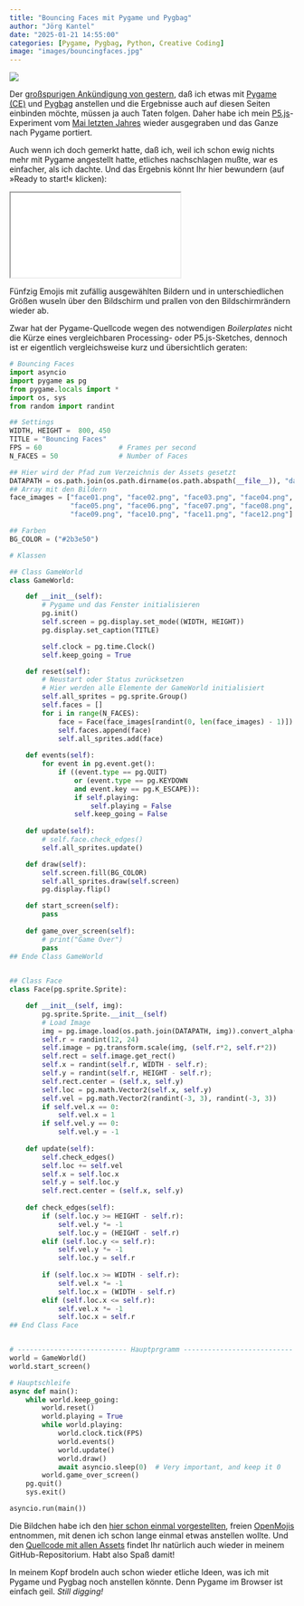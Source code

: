 ```yaml
---
title: "Bouncing Faces mit Pygame und Pygbag"
author: "Jörg Kantel"
date: "2025-01-21 14:55:00"
categories: [Pygame, Pygbag, Python, Creative Coding]
image: "images/bouncingfaces.jpg"
---
```


[![](images/bouncingfaces-b.jpg)](https://www.flickr.com/photos/schockwellenreiter/54279409693/)

Der [großspurigen Ankündigung von gestern](https://kantel.github.io/posts/2025012001_pygbag_revisited/), daß ich etwas mit [Pygame (CE)](http://cognitiones.kantel-chaos-team.de/multimedia/spieleprogrammierung/pygame.html) und [Pygbag](http://cognitiones.kantel-chaos-team.de/multimedia/spieleprogrammierung/pygbag.html) anstellen und die Ergebnisse auch auf diesen Seiten einbinden möchte, müssen ja auch Taten folgen. Daher habe ich mein [P5.js](http://cognitiones.kantel-chaos-team.de/programmierung/creativecoding/processing/p5js.html)-Experiment vom [Mai letzten Jahres](https://kantel.github.io/posts/2024051901_bouncing_faces/) wieder ausgegraben und das Ganze nach Pygame portiert.

Auch wenn ich doch gemerkt hatte, daß ich, weil ich schon ewig nichts mehr mit Pygame angestellt hatte, etliches nachschlagen mußte, war es einfacher, als ich dachte. Und das Ergebnis könnt Ihr hier bewundern (auf »Ready to start!« klicken):

<iframe src="pygbag/web/index.html" class="if16_9" name="Bouncing Faces"></iframe>

Fünfzig Emojis mit zufällig ausgewählten Bildern und in unterschiedlichen Größen wuseln über den Bildschirm und prallen von den Bildschirmrändern wieder ab.

Zwar hat der Pygame-Quellcode wegen des notwendigen *Boilerplates* nicht die Kürze eines vergleichbaren Processing- oder P5.js-Sketches, dennoch ist er eigentlich vergleichsweise kurz und übersichtlich geraten:

~~~python
# Bouncing Faces
import asyncio
import pygame as pg
from pygame.locals import *
import os, sys
from random import randint

## Settings
WIDTH, HEIGHT =  800, 450
TITLE = "Bouncing Faces"
FPS = 60                   # Frames per second
N_FACES = 50               # Number of Faces

## Hier wird der Pfad zum Verzeichnis der Assets gesetzt
DATAPATH = os.path.join(os.path.dirname(os.path.abspath(__file__)), "data")
## Array mit den Bildern
face_images = ["face01.png", "face02.png", "face03.png", "face04.png",
               "face05.png", "face06.png", "face07.png", "face08.png",
               "face09.png", "face10.png", "face11.png", "face12.png"]

## Farben
BG_COLOR = ("#2b3e50")

# Klassen

## Class GameWorld
class GameWorld:

    def __init__(self):
        # Pygame und das Fenster initialisieren
        pg.init()
        self.screen = pg.display.set_mode((WIDTH, HEIGHT))
        pg.display.set_caption(TITLE)

        self.clock = pg.time.Clock()
        self.keep_going = True

    def reset(self):
        # Neustart oder Status zurücksetzen
        # Hier werden alle Elemente der GameWorld initialisiert
        self.all_sprites = pg.sprite.Group()
        self.faces = []
        for i in range(N_FACES):
            face = Face(face_images[randint(0, len(face_images) - 1)])
            self.faces.append(face)
            self.all_sprites.add(face)
    
    def events(self):
        for event in pg.event.get():
            if ((event.type == pg.QUIT)
                or (event.type == pg.KEYDOWN
                and event.key == pg.K_ESCAPE)):
                if self.playing:
                    self.playing = False
                self.keep_going = False
 
    def update(self):
        # self.face.check_edges()
        self.all_sprites.update()

    def draw(self):
        self.screen.fill(BG_COLOR)
        self.all_sprites.draw(self.screen)
        pg.display.flip()

    def start_screen(self):
        pass
    
    def game_over_screen(self):
        # print("Game Over")
        pass    
## Ende Class GameWorld
    

## Class Face
class Face(pg.sprite.Sprite):

    def __init__(self, img):
        pg.sprite.Sprite.__init__(self)
        # Load Image
        img = pg.image.load(os.path.join(DATAPATH, img)).convert_alpha()
        self.r = randint(12, 24)
        self.image = pg.transform.scale(img, (self.r*2, self.r*2))
        self.rect = self.image.get_rect()
        self.x = randint(self.r, WIDTH - self.r);
        self.y = randint(self.r, HEIGHT - self.r);
        self.rect.center = (self.x, self.y)
        self.loc = pg.math.Vector2(self.x, self.y)
        self.vel = pg.math.Vector2(randint(-3, 3), randint(-3, 3))
        if self.vel.x == 0:
            self.vel.x = 1
        if self.vel.y == 0:
            self.vel.y = -1
    
    def update(self):
        self.check_edges()
        self.loc += self.vel
        self.x = self.loc.x
        self.y = self.loc.y
        self.rect.center = (self.x, self.y)
        
    def check_edges(self):
        if (self.loc.y >= HEIGHT - self.r):
            self.vel.y *= -1
            self.loc.y = (HEIGHT - self.r)
        elif (self.loc.y <= self.r):
            self.vel.y *= -1
            self.loc.y = self.r
            
        if (self.loc.x >= WIDTH - self.r):
            self.vel.x *= -1
            self.loc.x = (WIDTH - self.r)
        elif (self.loc.x <= self.r):
            self.vel.x *= -1
            self.loc.x = self.r
## End Class Face


# --------------------------- Hauptprgramm --------------------------- #
world = GameWorld()
world.start_screen()

# Hauptschleife
async def main():
    while world.keep_going:
        world.reset()
        world.playing = True
        while world.playing:
            world.clock.tick(FPS)
            world.events()
            world.update()
            world.draw()
            await asyncio.sleep(0)  # Very important, and keep it 0
        world.game_over_screen()
    pg.quit()
    sys.exit()

asyncio.run(main())
~~~

Die Bildchen habe ich den [hier schon einmal vorgestellten](https://kantel.github.io/posts/2024042902_openmoji/), freien [OpenMojis](https://kantel.github.io/posts/2024042902_openmoji/) entnommen, mit denen ich schon lange einmal etwas anstellen wollte. Und den [Quellcode mit allen Assets](https://github.com/kantel/pygameprojects/tree/master/bouncingfaces) findet Ihr natürlich auch wieder in meinem GitHub-Repositorium. Habt also Spaß damit!

In meinem Kopf brodeln auch schon wieder etliche Ideen, was ich mit Pygame und Pygbag noch anstellen könnte. Denn Pygame im Browser ist einfach geil. *Still digging!*